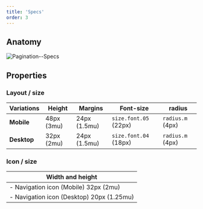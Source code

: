 ```yaml
---
title: 'Specs'
order: 3
---
```


## Anatomy

![Pagination--Specs](Pagination--Specs.png)

## Properties

### Layout / size

| Variations                  | Height       | Margins      | Font-size             | radius           |
| --------------------------- | ------------ | ------------ | --------------------- | ---------------- |
| **Mobile**                  | 48px (3mu)   | 24px (1.5mu) | `size.font.05` (22px) | `radius.m` (4px) |
| **Desktop**                 | 32px (2mu)   | 24px (1.5mu) | `size.font.04` (18px) | `radius.m` (4px) |

### Icon / size

| Width and height                          |
| ----------------------------------------- |
| - Navigation icon (Mobile) 32px (2mu)     |
| - Navigation icon (Desktop) 20px (1.25mu) |
